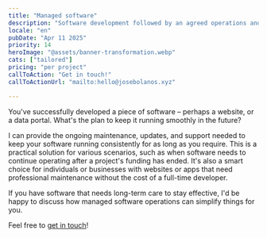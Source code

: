 ```yaml
---
title: "Managed software"
description: "Software development followed by an agreed operations and maintenance period"
locale: "en"
pubDate: "Apr 11 2025"
priority: 14
heroImage: "@assets/banner-transformation.webp"
cats: ["tailored"]
pricing: "per project"
callToAction: "Get in touch!"
callToActionUrl: "mailto:hello@josebolanos.xyz"

---
```


You've successfully developed a piece of software – perhaps a website, or a data portal. What's the plan to keep it running smoothly in the future?

I can provide the ongoing maintenance, updates, and support needed to keep your software running consistently for as long as you require. This is a practical solution for various scenarios, such as when software needs to continue operating after a project's funding has ended. It's also a smart choice for individuals or businesses with websites or apps that need professional maintenance without the cost of a full-time developer.

If you have software that needs long-term care to stay effective, I'd be happy to discuss how managed software operations can simplify things for you.

Feel free to <a href={frontmatter.callToActionUrl}>get in touch</a>!